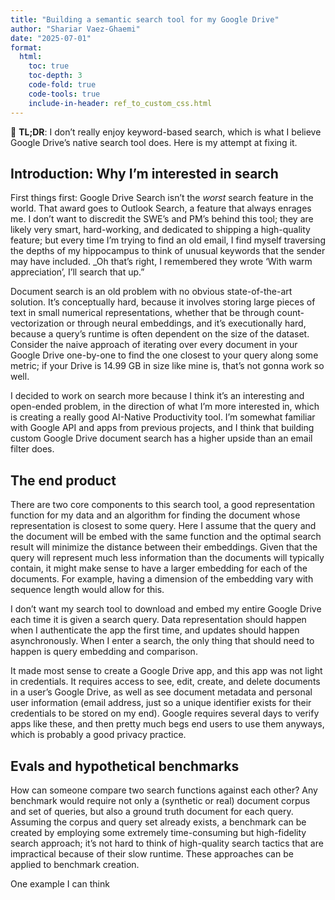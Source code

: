 ```yaml
---
title: "Building a semantic search tool for my Google Drive"
author: "Shariar Vaez-Ghaemi"
date: "2025-07-01"
format:
  html:
    toc: true
    toc-depth: 3
    code-fold: true
    code-tools: true
    include-in-header: ref_to_custom_css.html
---
```


::: {.tldr}
📌 **TL;DR**: I don't really enjoy keyword-based search, which is what I believe Google Drive's native search tool does. Here is my attempt at fixing it.
:::

## Introduction: Why I'm interested in search

First things first: Google Drive Search isn't the _worst_ search feature in the world. That award goes to Outlook Search, a feature that always enrages me. I don't want to discredit the SWE's and PM's behind this tool; they are likely very smart, hard-working, and dedicated to shipping a high-quality feature; but every time I'm trying to find an old email, I find myself traversing the depths of my hippocampus to think of unusual keywords that the sender may have included. _Oh that's right, I remembered they wrote 'With warm appreciation', I'll search that up."

Document search is an old problem with no obvious state-of-the-art solution. It's conceptually hard, because it involves storing large pieces of text in small numerical representations, whether that be through count-vectorization or through neural embeddings, and it's executionally hard, because a query's runtime is often dependent on the size of the dataset. Consider the naive approach of iterating over every document in your Google Drive one-by-one to find the one closest to your query along some metric; if your Drive is 14.99 GB in size like mine is, that's not gonna work so well.

I decided to work on search more because I think it's an interesting and open-ended problem, in the direction of what I'm more interested in, which is creating a really good AI-Native Productivity tool. I'm somewhat familiar with Google API and apps from previous projects, and I think that building custom Google Drive document search has a higher upside than an email filter does. 

## The end product

There are two core components to this search tool, a good representation function for my data and an algorithm for finding the document whose representation is closest to some query. Here I assume that the query and the document will be embed with the same function and the optimal search result will minimize the distance between their embeddings. Given that the query will represent much less information than the documents will typically contain, it might make sense to have a larger embedding for each of the documents. For example, having a dimension of the embedding vary with sequence length would allow for this.

I don't want my search tool to download and embed my entire Google Drive each time it is given a search query. Data representation should happen when I authenticate the app the first time, and updates should happen asynchronously. When I enter a search, the only thing that should need to happen is query embedding and comparison.

It made most sense to create a Google Drive app, and this app was not light in credentials. It requires access to see, edit, create, and delete documents in a user's Google Drive, as well as see document metadata and personal user information (email address, just so a unique identifier exists for their credentials to be stored on my end). Google requires several days to verify apps like these, and then pretty much begs end users to use them anyways, which is probably a good privacy practice.

## Evals and hypothetical benchmarks

How can someone compare two search functions against each other? Any benchmark would require not only a (synthetic or real) document corpus and set of queries, but also a ground truth document for each query. Assuming the corpus and query set already exists, a benchmark can be created by employing some extremely time-consuming but high-fidelity search approach; it's not hard to think of high-quality search tactics that are impractical because of their slow runtime. These approaches can be applied to benchmark creation.

One example I can think 
